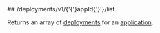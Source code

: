 
<MethodPill method="get" />
## /deployments/v1/{'{'}appId{'}'}/list

Returns an array of [deployments](https://hathora.dev/docs/concepts/hathora-entities#deployment) for an [application](https://hathora.dev/docs/concepts/hathora-entities#application).